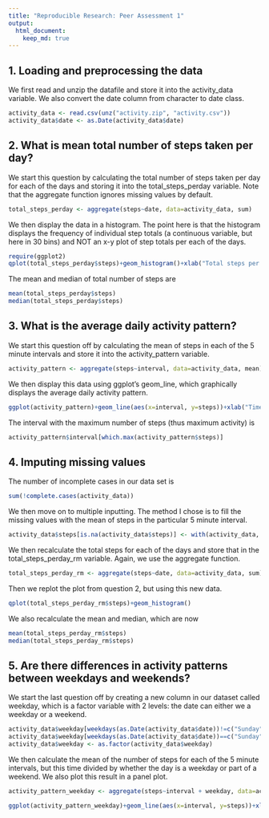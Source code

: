 ```yaml
---
title: "Reproducible Research: Peer Assessment 1"
output: 
  html_document:
    keep_md: true
---
```


## 1. Loading and preprocessing the data

We first read and unzip the datafile and store it into the activity_data variable.
We also convert the date column from character to date class.

```r
activity_data <- read.csv(unz("activity.zip", "activity.csv"))
activity_data$date <- as.Date(activity_data$date)
```

## 2. What is mean total number of steps taken per day?

We start this question by calculating the total number of steps taken per day for each of the days and storing it into the total_steps_perday variable. Note that the aggregate function ignores missing values by default.

```r
total_steps_perday <- aggregate(steps~date, data=activity_data, sum)
```

We then display the data in a histogram. The point here is that the histogram displays the frequency of individual step totals (a continuous variable, but here in 30 bins) and NOT an x-y plot of step totals per each of the days.

```r
require(ggplot2)
qplot(total_steps_perday$steps)+geom_histogram()+xlab("Total steps per day")
```

The mean and median of total number of steps are 
```r
mean(total_steps_perday$steps)
median(total_steps_perday$steps)
```

## 3. What is the average daily activity pattern?

We start this question off by calculating the mean of steps in each of the 5 minute intervals and store it into the activity_pattern variable.

```r
activity_pattern <- aggregate(steps~interval, data=activity_data, mean)
```

We then display this data using ggplot's geom_line, which graphically displays the average daily activity pattern. 

```r
ggplot(activity_pattern)+geom_line(aes(x=interval, y=steps))+xlab("Time of Day (5 min intervals)")+ylab("Average number of steps")
```

The interval with the maximum number of steps (thus maximum activity) is

```r
activity_pattern$interval[which.max(activity_pattern$steps)]
```

## 4. Imputing missing values

The number of incomplete cases in our data set is 
```r
sum(!complete.cases(activity_data))
```

We then move on to multiple inputting. The method I chose is to fill the missing values with the mean of steps in the particular 5 minute interval.

```r
activity_data$steps[is.na(activity_data$steps)] <- with(activity_data, ave(steps, interval, FUN = function(x){round(mean(x, na.rm=T, trim=0))}))[is.na(activity_data$steps)]
```

We then recalculate the total steps for each of the days and store that in the total_steps_perday_rm variable. Again, we use the aggregate function.

```r
total_steps_perday_rm <- aggregate(steps~date, data=activity_data, sum)
```

Then we replot the plot from question 2, but using this new data.

```r
qplot(total_steps_perday_rm$steps)+geom_histogram()
```

We also recalculate the mean and median, which are now
```r
mean(total_steps_perday_rm$steps) 
median(total_steps_perday_rm$steps)
```

## 5. Are there differences in activity patterns between weekdays and weekends?

We start the last question off by creating a new column in our dataset called weekday, which is a factor variable with 2 levels: the date can either we a weekday or a weekend.

```r
activity_data$weekday[weekdays(as.Date(activity_data$date))!=c("Sunday","Saturday")] <- "weekday"
activity_data$weekday[weekdays(as.Date(activity_data$date))==c("Sunday","Saturday")] <- "weekend"
activity_data$weekday <- as.factor(activity_data$weekday)
```

We then calculate the mean of the number of steps for each of the 5 minute intervals, but this time divided by whether the day is a weekday or part of a weekend. We also plot this result in a panel plot.

```r
activity_pattern_weekday <- aggregate(steps~interval + weekday, data=activity_data, mean)

ggplot(activity_pattern_weekday)+geom_line(aes(x=interval, y=steps))+xlab("Time of Day (5 min intervals)")+ylab("Average number of steps")+facet_grid(.~weekday)
```
